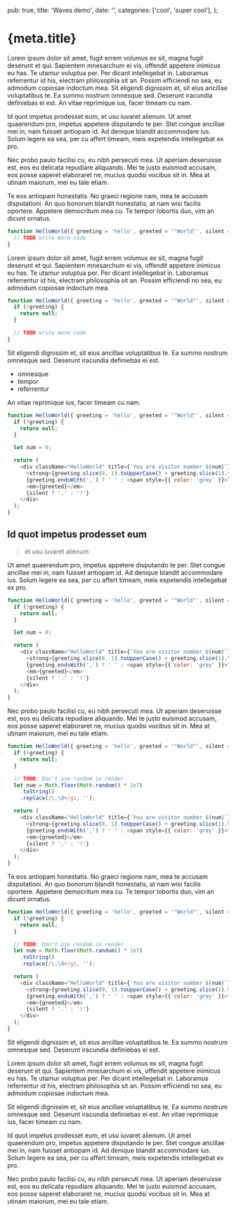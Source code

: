 
  pub: true,
  title: 'Waves demo',
  date: '',
  categories: ['cool', 'super cool'],
};

<h1>{meta.title}</h1>

Lorem ipsum dolor sit amet, fugit errem volumus ex sit, magna fugit deserunt et qui. Sapientem mnesarchum ei vis, offendit appetere inimicus eu has. Te utamur voluptua per. Per dicant intellegebat in. Laboramus referrentur id his, electram philosophia sit an. Possim efficiendi no sea, eu admodum copiosae indoctum mea.
Sit eligendi dignissim et, sit eius ancillae voluptatibus te. Ea summo nostrum omnesque sed. Deserunt iracundia definiebas ei est. An vitae reprimique ius, facer timeam cu nam.

Id quot impetus prodesset eum, et usu iuvaret alienum. Ut amet quaerendum pro, impetus appetere disputando te per. Stet congue ancillae mei in, nam fuisset antiopam id. Ad denique blandit accommodare ius. Solum legere ea sea, per cu affert timeam, meis expetendis intellegebat ex pro.

Nec probo paulo facilisi cu, eu nibh persecuti mea. Ut aperiam deseruisse est, eos eu delicata repudiare aliquando. Mei te justo euismod accusam, eos posse saperet elaboraret ne, mucius quodsi vocibus sit in. Mea at utinam maiorum, mei eu tale etiam.

Te eos antiopam honestatis. No graeci regione nam, mea te accusam disputationi. An quo bonorum blandit honestatis, at nam wisi facilis oportere. Appetere democritum mea cu. Te tempor lobortis duo, vim an dicunt ornatus.

<CodeWave>

```jsx
function HelloWorld({ greeting = 'hello', greeted = '"World"', silent = false, onMouseOver }) {
  // TODO write more code
}
```

Lorem ipsum dolor sit amet, fugit errem volumus ex sit, magna fugit deserunt et qui. Sapientem mnesarchum ei vis, offendit appetere inimicus eu has. Te utamur voluptua per. Per dicant intellegebat in. Laboramus referrentur id his, electram philosophia sit an. Possim efficiendi no sea, eu admodum copiosae indoctum mea.

```js
function HelloWorld({ greeting = 'hello', greeted = '"World"', silent = false, onMouseOver }) {
  if (!greeting) {
    return null;
  }

  // TODO write more code
}
```

Sit eligendi dignissim et, sit eius ancillae voluptatibus te. Ea summo nostrum omnesque sed. Deserunt iracundia definiebas ei est.

- omnesque
- tempor
- referrentur

An vitae reprimique ius, facer timeam cu nam.

```js
function HelloWorld({ greeting = 'hello', greeted = '"World"', silent = false, onMouseOver }) {
  if (!greeting) {
    return null;
  }

  let num = 0;

  return (
    <div className="HelloWorld" title={`You are visitor number ${num}`} onMouseOver={onMouseOver}>
      <strong>{greeting.slice(0, 1).toUpperCase() + greeting.slice(1).toLowerCase()}</strong>
      {greeting.endsWith(',') ? ' ' : <span style={{ color: 'grey' }}>", "</span>}
      <em>{greeted}</em>
      {silent ? '.' : '!'}
    </div>
  );
}
```

## Id quot impetus prodesset eum

> et usu iuvaret alienum

Ut amet quaerendum pro, impetus appetere disputando te per. Stet congue ancillae mei in, nam fuisset antiopam id. Ad denique blandit accommodare ius. Solum legere ea sea, per cu affert timeam, meis expetendis intellegebat ex pro.

```js 11
function HelloWorld({ greeting = 'hello', greeted = '"World"', silent = false, onMouseOver }) {
  if (!greeting) {
    return null;
  }

  let num = 0;

  return (
    <div className="HelloWorld" title={`You are visitor number ${num}`} onMouseOver={onMouseOver}>
      <strong>{greeting.slice(0, 1).toUpperCase() + greeting.slice(1).toLowerCase()}</strong>
      {greeting.endsWith(',') ? ' ' : <span style={{ color: 'grey' }}>", "</span>}
      <em>{greeted}</em>
      {silent ? '.' : '!'}
    </div>
  );
}
```

Nec probo paulo facilisi cu, eu nibh persecuti mea. Ut aperiam deseruisse est, eos eu delicata repudiare aliquando. Mei te justo euismod accusam, eos posse saperet elaboraret ne, mucius quodsi vocibus sit in. Mea at utinam maiorum, mei eu tale etiam.

```js
function HelloWorld({ greeting = 'hello', greeted = '"World"', silent = false, onMouseOver }) {
  if (!greeting) {
    return null;
  }

  // TODO: Don't use random in render
  let num = Math.floor(Math.random() * 1e7)
    .toString()
    .replace(/\.\d+/gi, '');

  return (
    <div className="HelloWorld" title={`You are visitor number ${num}`} onMouseOver={onMouseOver}>
      <strong>{greeting.slice(0, 1).toUpperCase() + greeting.slice(1).toLowerCase()}</strong>
      {greeting.endsWith(',') ? ' ' : <span style={{ color: 'grey' }}>", "</span>}
      <em>{greeted}</em>
      {silent ? '.' : '!'}
    </div>
  );
}
```

Te eos antiopam honestatis. No graeci regione nam, mea te accusam disputationi. An quo bonorum blandit honestatis, at nam wisi facilis oportere. Appetere democritum mea cu. Te tempor lobortis duo, vim an dicunt ornatus.

```js 1:37
function HelloWorld({ greeting = 'hello', greeted = '"World"', silent = false, onMouseOver }) {
  if (!greeting) {
    return null;
  }

  // TODO: Don't use random in render
  let num = Math.floor(Math.random() * 1e7)
    .toString()
    .replace(/\.\d+/gi, '');

  return (
    <div className="HelloWorld" title={`You are visitor number ${num}`} onMouseOver={onMouseOver}>
      <strong>{greeting.slice(0, 1).toUpperCase() + greeting.slice(1).toLowerCase()}</strong>
      {greeting.endsWith(',') ? ' ' : <span style={{ color: 'grey' }}>", "</span>}
      <em>{greeted}</em>
      {silent ? '.' : '!'}
    </div>
  );
}
```

Sit eligendi dignissim et, sit eius ancillae voluptatibus te. Ea summo nostrum omnesque sed. Deserunt iracundia definiebas ei est.

</CodeWave>

Lorem ipsum dolor sit amet, fugit errem volumus ex sit, magna fugit deserunt et qui. Sapientem mnesarchum ei vis, offendit appetere inimicus eu has. Te utamur voluptua per. Per dicant intellegebat in. Laboramus referrentur id his, electram philosophia sit an. Possim efficiendi no sea, eu admodum copiosae indoctum mea.

Sit eligendi dignissim et, sit eius ancillae voluptatibus te. Ea summo nostrum omnesque sed. Deserunt iracundia definiebas ei est. An vitae reprimique ius, facer timeam cu nam.

Id quot impetus prodesset eum, et usu iuvaret alienum. Ut amet quaerendum pro, impetus appetere disputando te per. Stet congue ancillae mei in, nam fuisset antiopam id. Ad denique blandit accommodare ius. Solum legere ea sea, per cu affert timeam, meis expetendis intellegebat ex pro.

Nec probo paulo facilisi cu, eu nibh persecuti mea. Ut aperiam deseruisse est, eos eu delicata repudiare aliquando. Mei te justo euismod accusam, eos posse saperet elaboraret ne, mucius quodsi vocibus sit in. Mea at utinam maiorum, mei eu tale etiam.
